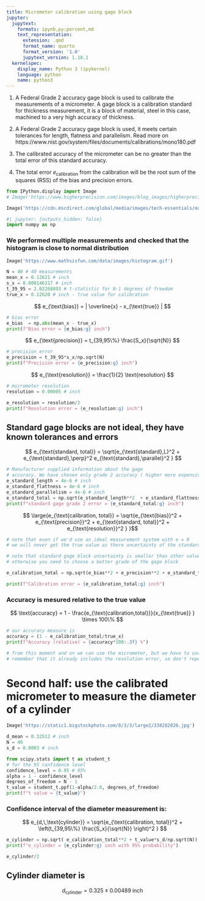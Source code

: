 ```yaml
---
title: Micrometer calibration using gage block
jupyter:
  jupytext:
    formats: ipynb,py:percent,md
    text_representation:
      extension: .qmd
      format_name: quarto
      format_version: '1.0'
      jupytext_version: 1.18.1
  kernelspec:
    display_name: Python 3 (ipykernel)
    language: python
    name: python3
---
```




1. A Federal Grade 2 accuracy gage block  is used to calibrate the measurements of a micrometer. A gage block is a calibration standard for thickness measurement, it is a block of material, steel in this case, machined to a very high accuracy of thickness. 

2. A Federal Grade 2 accuracy gage block is used, it meets certain tolerances for length, flatness and parallelism. Read more on https://www.nist.gov/system/files/documents/calibrations/mono180.pdf


3. The calibrated accuracy of the micrometer can be no greater than the total error of this standard accuracy.

4. The total error $e_{\text{calibration}}$ from the calibration will be the root sum of the squares (RSS) of the bias and precision errors. 

```python
from IPython.display import Image
# Image('https://www.higherprecision.com/images/blog_images/higherprecision_gageblocks.jpg',width=500)
```

```python
Image('https://cdn.mscdirect.com/global/media/images/tech-essentials/outside-micrometer.jpg')
```

```python
#| jupyter: {outputs_hidden: false}
import numpy as np
```

### We performed multiple measurements and checked that the histogram is close to normal distribution

```python
Image('https://www.mathsisfun.com/data/images/histogram.gif')
```

```python
N = 40 # 40 measurements
mean_x = 0.12621 # inch
s_x = 0.000146317 # inch
t_39_95 = 2.02268893 # t-statistic for N-1 degrees of freedom
true_x = 0.12620 # inch - true value for calibration
```

$$ e_{\text{bias}} = | \overline{x} - x_{\text{true}} | $$

```python
# bias error
e_bias  = np.abs(mean_x - true_x)
print(f"Bias error = {e_bias:g} inch")
```

$$ e_{\text{precision}} = t_{39,95\%} \frac{S_x}{\sqrt{N}} $$ 

```python
# precision error
e_precision = t_39_95*s_x/np.sqrt(N)
print(f"Precision error = {e_precision:g} inch")
```

$$ e_{\text{resolution}} = \frac{1}{2} \text{resolution} $$

```python
# micrometer resolution
resolution = 0.00005 # inch

e_resolution = resolution/2
print(f"Resolution error = {e_resolution:g} inch")
```

## Standard gage blocks are not ideal, they have known tolerances and errors

$$ e_{\text{standard, total}} = \sqrt{e_{\text{standard},L}^2 + e_{\text{standard},\perp}^2 e_{\text{standard},\parallel}^2 } $$

```python
# Manufacturer supplied information about the gage 
# accuracy. We have chosen only grade 2 accuracy ( higher more expensive )
e_standard_length = 4e-6 # inch
e_standard_flattness = 4e-6 # inch
e_standard_parallelism = 4e-6 # inch
e_standard_total = np.sqrt(e_standard_length**2  + e_standard_flattness**2 + e_standard_parallelism**2)
print(f"standard gage grade 2 error = {e_standard_total:g} inch")
```

$$ \large{e_{\text{calibration, total}} = \sqrt{e_{\text{bias}}^2 + e_{\text{precision}}^2 + e_{\text{standard, total}}^2 + e_{\text{resolution}}^2 } }$$

```python
# note that even if we'd use an ideal measurement system with e = 0
# we will never get the true value as there uncertainty of the standard gage block itself

# note that standard gage block uncertainty is smaller than other values
# otherwise you need to choose a better grade of the gage block

e_calibration_total = np.sqrt(e_bias**2 + e_precision**2 + e_standard_total**2 + e_resolution**2)
```

```python
print(f"Calibration error = {e_calibration_total:g} inch")
```

### Accuracy is mesured relative to the true value

$$ \text{accuracy} = 1 - \frac{e_{\text{calibration,total}}}{x_{\text{true}} }   \times 100\% $$

```python
# our accuracy measure is 
accuracy = (1 - e_calibration_total/true_x)
print(f"Accuracy (relative) = {accuracy*100:.3f} %")
```

```python
# from this moment and on we can use the micrometer, but we have to use its # calibration error as a bias error for all the measurements
# remember that it already includes the resolution error, so don't repeat it. 
```

# Second half: use the calibrated micrometer to measure the diameter of a cylinder

```python
Image('https://static1.bigstockphoto.com/8/3/3/large2/338282026.jpg')
```

```python
d_mean = 0.32512 # inch
N = 40
s_d = 0.0003 # inch

from scipy.stats import t as student_t
# for the 95 confidence level
confidence_level = 0.95 # 95%
alpha = 1 - confidence_level
degrees_of_freedom = N - 1
t_value = student_t.ppf(1-alpha/2.0, degrees_of_freedom)
print(f"t value = {t_value}")
```


### Confidence interval of the diameter measurement is:

$$ e_{d,\,\text{cylinder}} = \sqrt{e_{\text{calibration, total}}^2 + \left(t_{39,95\%} \frac{S_x}{\sqrt{N}} \right)^2 } $$

```python
e_cylinder = np.sqrt( e_calibration_total**2 + t_value*s_d/np.sqrt(N))
print(f"e_cylinder = {e_cylinder:g} inch with 95% probability")
```

```python
e_cylinder/2
```

## Cylinder diameter is 

$$ d_{\text{cylinder}} = 0.325 \pm 0.00489 \;\text{inch} $$

